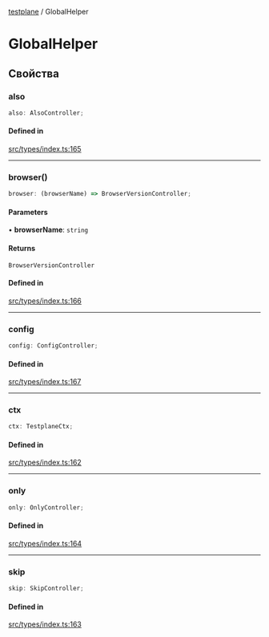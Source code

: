 [testplane](../README.mdx) / GlobalHelper

# GlobalHelper

## Свойства

### also

```ts
also: AlsoController;
```

#### Defined in

[src/types/index.ts:165](https://github.com/gemini-testing/testplane/blob/526dd31893cff211e94897f157309c868ebe6c97/src/types/index.ts#L165)

***

### browser()

```ts
browser: (browserName) => BrowserVersionController;
```

#### Parameters

• **browserName**: `string`

#### Returns

`BrowserVersionController`

#### Defined in

[src/types/index.ts:166](https://github.com/gemini-testing/testplane/blob/526dd31893cff211e94897f157309c868ebe6c97/src/types/index.ts#L166)

***

### config

```ts
config: ConfigController;
```

#### Defined in

[src/types/index.ts:167](https://github.com/gemini-testing/testplane/blob/526dd31893cff211e94897f157309c868ebe6c97/src/types/index.ts#L167)

***

### ctx

```ts
ctx: TestplaneCtx;
```

#### Defined in

[src/types/index.ts:162](https://github.com/gemini-testing/testplane/blob/526dd31893cff211e94897f157309c868ebe6c97/src/types/index.ts#L162)

***

### only

```ts
only: OnlyController;
```

#### Defined in

[src/types/index.ts:164](https://github.com/gemini-testing/testplane/blob/526dd31893cff211e94897f157309c868ebe6c97/src/types/index.ts#L164)

***

### skip

```ts
skip: SkipController;
```

#### Defined in

[src/types/index.ts:163](https://github.com/gemini-testing/testplane/blob/526dd31893cff211e94897f157309c868ebe6c97/src/types/index.ts#L163)
